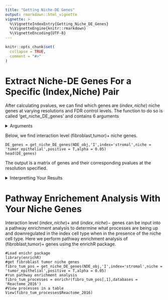 ```yaml
---
title: "Getting Niche-DE Genes"
output: rmarkdown::html_vignette
vignette: >
  %\VignetteIndexEntry{Getting_Niche_DE_Genes}
  %\VignetteEngine{knitr::rmarkdown}
  %\VignetteEncoding{UTF-8}
---
```


```r
knitr::opts_chunk$set(
  collapse = TRUE,
  comment = "#>"
)
```


# Extract Niche-DE Genes For a Specific (Index,Niche) Pair
 After calculating pvalues, we can find which genes are $(index,niche)$ niche genes at varying resolutions and FDR control levels. The function to do so is called 'get_niche_DE_genes' and contains 6 arguments
 
 <details>
  <summary>Arguments</summary>
  
+ object: A niche-DE object
+ test.level: The resolution at which  to return genes. There are three choices for test.level;gene level ('G'), cell type level ('CT'), and interaction level ('I').
+ index: The index cell type of interest
+ niche: The niche cell type of interest
+ positive:  Boolean of whether to return positive/upregulated niche-DE genes (True) or negative/downweighted niche-DE genes (False). Default value is True.
+ alpha: The level at which to perform the benjamini-hochberg procedure at each resolution level. Default value is 0.05.\
</details>

Below, we find interaction level (fibroblast,tumor)+ niche genes.
```
DE_genes = get_niche_DE_genes(NDE_obj,'I',index='stromal',niche = 'tumor_epithelial',positive = T,alpha = 0.05)
head(DE_genes)
```
The output is a matrix of genes and their corresponding pvalues at the resolution specified.

<details>
  <summary>Interpretting Your Results</summary>
  Assume that the direction parameter is set to 'positive'. The interpretation of your output will differ based on the resolution chosen.
 
+ Test.level = gene: Genes outputted show some sign of being a niche gene for some $(index,niche)$ pair.
+ Test.level = cell type: Genes outputted are significantly niche up or down regulated in the index cell. The niche cell type is unknown.
+ Test.level = interaction: Genes outputted are significantly upregulated in the index cell type when in the presence of the niche cell type. If 'pos' = 'False' then Genes outputted are significantly downregulated in the index cell type when in the presence of the niche cell type.
  
  
  </details>
  
  # Pathway Enrichement Analysis With Your Niche Genes
  Interaction level $(index,niche)+$ and $(index,niche)-$ genes can be input into a pathway enrichment analysis to determine what processes are being up and downregulated in the index cell type when in the presence of the niche cell type. Here we perform pathway enrichment analysis of (fibroblast,tumor)+ genes using the enrichR package.
```
#Load enichr package
library(enrichR)
#get fibroblast tumor niche genes
fibro_tum_pos = get_niche_DE_genes(NDE_obj,'I',index='stromal',niche = 'tumor_epithelial',positive = T,alpha = 0.05)
#run pathway enrichment analysis
fibro_tum_processes = enrichr(fibro_tum_pos[,1],databases = 'Reactome_2016')
#View processes in a table
View(fibro_tum_processes$Reactome_2016)
```

